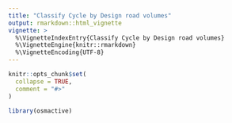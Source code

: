 ```yaml
---
title: "Classify Cycle by Design road volumes"
output: rmarkdown::html_vignette
vignette: >
  %\VignetteIndexEntry{Classify Cycle by Design road volumes}
  %\VignetteEngine{knitr::rmarkdown}
  %\VignetteEncoding{UTF-8}
---
```


```r
knitr::opts_chunk$set(
  collapse = TRUE,
  comment = "#>"
)
```

```r
library(osmactive)
```
